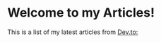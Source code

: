 
# Welcome to my Articles!

This is a list of my latest articles from [Dev.to:](https://dev.to/yanpi)

<ArticlesList />
